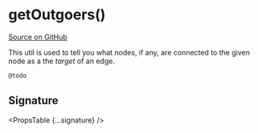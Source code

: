 
# getOutgoers()

[Source on GitHub](https://github.com/wbkd/react-flow/blob/f919cb152dd5a92ec3b4d7e4568ffe099bc2af39/packages/react/src/utils/general.ts#L15)

This util is used to tell you what nodes, if any, are connected to the given node
as a the _target_ of an edge.

```js
@todo
```

## Signature

<PropsTable {...signature} />
